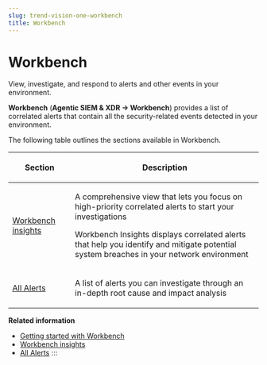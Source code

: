```yaml
---
slug: trend-vision-one-workbench
title: Workbench
---
```

# Workbench

View, investigate, and respond to alerts and other events in your environment.

**Workbench** (**Agentic SIEM & XDR → Workbench**) provides a list of correlated alerts that contain all the security-related events detected in your environment.

The following table outlines the sections available in Workbench.

<table>
<colgroup>
<col style="width: 25%" />
<col style="width: 75%" />
</colgroup>
<thead>
<tr>
<th><p>Section</p></th>
<th><p>Description</p></th>
</tr>
</thead>
<tbody>
<tr>
<td><p><a href="trend-vision-one-workbench-insights">Workbench insights</a></p></td>
<td><p>A comprehensive view that lets you focus on high-priority correlated alerts to start your investigations</p>
<p>Workbench Insights displays correlated alerts that help you identify and mitigate potential system breaches in your network environment</p></td>
</tr>
<tr>
<td><p><a href="trend-vision-one-all-alerts">All Alerts</a></p></td>
<td><p>A list of alerts you can investigate through an in-depth root cause and impact analysis</p></td>
</tr>
</tbody>
</table>

**Related information**

- [Getting started with Workbench](getting-started-workbench.md "Connect Trend Micro and third-party data sources to Trend Vision One to enable Agentic SIEM & XDR capabilities in Workbench.")
- [Workbench insights](workbench-insights.md "Identify and mitigate potential system breaches and incidents in your environment.")
- [All Alerts](all-alerts.md "Investigate and understand the extent and severity of any alert to further decide response actions.")
:::

